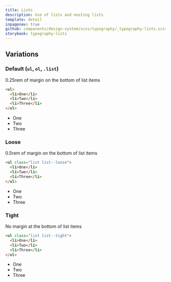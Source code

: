 ```yaml
---
title: Lists
description: Use of lists and nesting lists
template: detail
inpagenav: true
github: components/design-system/scss/typography/_typography-lists.scss
storybook: typography-lists
---
```


## Variations

### Default (`ul`, `ol`, `.list`)

0.25rem of margin on the bottom of list items

```html
<ul>
  <li>One</li>
  <li>Two</li>
  <li>Three</li>
</ul>
```
<div className="panel">
  <ul>
    <li>One</li>
    <li>Two</li>
    <li>Three</li>
  </ul>
</div>

### Loose

0.5rem of margin on the bottom of list items

```html
<ul class="list list--loose">
  <li>One</li>
  <li>Two</li>
  <li>Three</li>
</ul>
```
<div className="panel">
  <ul className="list list--loose">
    <li>One</li>
    <li>Two</li>
    <li>Three</li>
  </ul>
</div>

### Tight

No margin at the bottom of list items

```html
<ul class="list list--tight">
  <li>One</li>
  <li>Two</li>
  <li>Three</li>
</ul>
```
<div className="panel">
  <ul className="list list--tight">
    <li>One</li>
    <li>Two</li>
    <li>Three</li>
  </ul>
</div>
